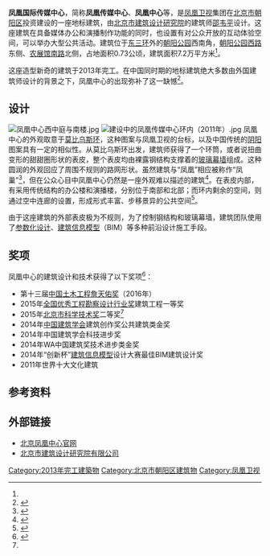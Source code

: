 {{Infobox building
| building_name       = 凤凰国际传媒中心
| image               = 凤凰中心东中庭的台阶和坡道仰望.jpg
| image_size          = <!-- 图片大小 -->
| caption             = 自凤凰中心的东中庭仰望，可以看到不规则形状的步道
| map_type            = <!--  -->
| altitude            = 
| building_type       = 
| architectural_style = 
| structural_system   = 
| cost                = <!-- 造价 -->
| location            = [[北京市|北京市]][[朝阳区_(北京市)|朝阳区]][[麦子店街道|麦子店街道]]
| address             = [[农展馆南路|农展馆南路]]1号
| client              = 凤凰东方（北京）置业有限公司<ref>{{cite journal|title=坚韧方成：专访凤凰东方（北京）置业有限公司总经理田义、副总经理谷德雨|journal=建筑创作|year=2015|issue=6|pages=62-65}}</ref>
| owner               = <!-- 所有者 -->
| current_tenants     = <!-- 现今用者 -->
| landlord            = <!--  -->
| coordinates         = {{coord|39|56|N|116|28|E|type:landmark|display=inline,title}}
| start_date          = 2008年9月1日
| completion_date     = 2013年7月31日
| inauguration_date   = <!-- 揭幕日期 -->
| renovation_date     = <!--  -->
| demolition_date     = <!--  -->
| destruction_date    = <!-- 拆除日期 -->
| height              = 54米
| diameter            = <!-- 直径 -->
| other_dimensions    = <!-- 其他尺寸 -->
| floor_count         = 13（地上10、地下3）
| floor_area          = 72,478平方米
| main_contractor     = <!--  -->
| architect           = [[邵韦平|邵韦平]]
| architecture_firm   = [[北京市建筑设计研究院有限公司|北京市建筑设计研究院有限公司]]
| structural_engineer = <!--  -->
| services_engineer   = <!--  -->
| civil_engineer      = <!--  -->
| other_designers     = <!--  -->
| quantity_surveyor   = <!--  -->
| awards              = 2016年[[中国土木工程詹天佑奖|中国土木工程詹天佑奖]]<br />2015年[[北京市科学技术奖|北京市科学技术奖]]二等奖<ref name="bjkj2015">{{cite web|url=http://www.bjkw.gov.cn/n8785584/n8904761/n8904960/10721406.html|title=激励引领创新 共建全国科技创新中心——“2015年北京市科学技术奖”获奖项目巡礼（五）|publisher=北京市科学技术委员会|date=2016-09-30|accessdate=2016-10-27|deadurl=yes|archiveurl=https://web.archive.org/web/20161028021800/http://www.bjkw.gov.cn/n8785584/n8904761/n8904960/10721406.html|archivedate=2016-10-28}}</ref><br />2014年中国建筑学会建筑创作奖公共建筑类金奖
| references          = <ref name="AC68">{{cite journal|title=凤凰中心|journal=建筑创作|year=2015|issue=6|pages=68-69}}</ref>
}}

'''凤凰国际传媒中心'''，简称'''凤凰传媒中心'''、'''凤凰中心'''等，是[[凤凰卫视|凤凰卫视]]集团在[[北京市|北京市]][[朝阳区_(北京市)|朝阳区]]投资建设的一座地标建筑，由[[北京市建筑设计研究院有限公司|北京市建筑设计研究院]]的建筑师[[邵韦平|邵韦平]]设计。这座建筑在具备媒体办公和演播制作功能的同时，也设置有对公众开放的互动体验空间，可以举办大型公共活动。建筑位于[[北京三环路|东三环]]外的[[朝阳公园_(北京)|朝阳公园]]西南角，[[朝阳公园西路|朝阳公园西路]]东侧、[[农展馆南路|农展馆南路]]北侧，占地面积0.73公顷，建筑面积7.2万平方米<ref name="AC68" />。

这座造型新奇的建筑于2013年完工。在中国同时期的地标建筑绝大多数由外国建筑师设计的背景之下，凤凰中心的出现弥补了这一缺憾<ref>{{cite journal|title=精确的神秘：凤凰中心和中国建筑创造|author=约瑟夫·乔万尼尼|journal=建筑创作|year=2015|issue=6|pages=46-49}}</ref>。

== 设计 ==
[[File:凤凰中心西中庭与南楼.jpg|thumb]]
[[File:建设中的凤凰传媒中心环内（2011年）.jpg|thumb]]
凤凰中心的外观取意于[[莫比乌斯环|莫比乌斯环]]，这种图案与凤凰卫视的台标，以及中国传统的[[阴阳|阴阳]]图案具有一定的相似性。从莫比乌斯环出发，建筑师获得了一个环筒，或者说扭曲变形的甜甜圈形状的表皮，整个表皮均由裸露钢结构支撑着的[[玻璃幕墙|玻璃幕墙]]组成。这种圆润的外观回应了周围不规则的路网形状。虽然建筑与“凤凰”相应被称作“凤巢”<ref>{{cite news|url=http://sdjsb.bjd.com.cn/html/2014-09/10/content_215659.htm|title=建筑节能有了市级“智库”|date=2014-09-10|accessdate=2016-10-27|archive-date=2016-10-28|archive-url=https://web.archive.org/web/20161028023234/http://sdjsb.bjd.com.cn/html/2014-09/10/content_215659.htm|dead-url=no}}</ref>，但在公众心目中凤凰中心仍然是一座外观难以描述的建筑<ref>{{cite journal|title=以参数主义解读凤凰中心|author=李世奇|journal=建筑创作|year=2015|issue=6|pages=68-69}}</ref>。在表皮内部，有采用传统结构的办公楼和演播楼，分别位于南部和北部；而环内剩余的空间，则通过空中连廊的设置，形成形式丰富、步移景异的公共空间<ref>{{cite journal|title=“数字”铸就设计之美——北京凤凰国际传媒中心|author=邵韦平|journal=时代建筑|year=2012|issue=5|pages=92-98}}</ref>。

由于这座建筑的外部表皮极为不规则，为了控制钢结构和玻璃幕墙，建筑团队使用了[[参数化设计|参数化设计]]、[[建筑信息模型|建筑信息模型]]（BIM）等多种前沿设计施工手段。

== 奖项 ==
凤凰中心的建筑设计和技术获得了以下奖项<ref>{{cite journal|title=建筑师简介：邵韦平|journal=建筑创作|year=2015|issue=6|pages=4-16}}</ref>：
*第十三届[[中国土木工程詹天佑奖|中国土木工程詹天佑奖]]（2016年）
*2015年[[全国优秀工程勘察设计行业奖|全国优秀工程勘察设计行业奖]]建筑工程一等奖
*2015年[[北京市科学技术奖|北京市科学技术奖]]二等奖<ref name="bjkj2015" />
*2014年[[中国建筑学会|中国建筑学会]]建筑创作奖公共建筑类金奖
*2014年中国建筑学会科技进步奖
*2014年WA中国建筑奖技术进步类金奖
*2014年“创新杯”[[建筑信息模型|建筑信息模型]]设计大赛最佳BIM建筑设计奖
*2011年{{link-en|Designboom|Designboom}}世界十大文化建筑

== 参考资料 ==
{{reflist}}

== 外部链接 ==
{{commonscat|Phoenix Center, Beijing}}
*[http://www.phoenixcenter.cn/ 北京凤凰中心官网]{{Wayback|url=http://www.phoenixcenter.cn/ |date=20160930102753 }}
*[http://www.biad.com.cn/projectpost.php?id=226 北京市建筑设计研究院有限公司]{{Wayback|url=http://www.biad.com.cn/projectpost.php?id=226 |date=20161028023155 }}

[[Category:2013年完工建築物|Category:2013年完工建築物]]
[[Category:北京市朝阳区建筑物|Category:北京市朝阳区建筑物]]
[[Category:凤凰卫视|Category:凤凰卫视]]